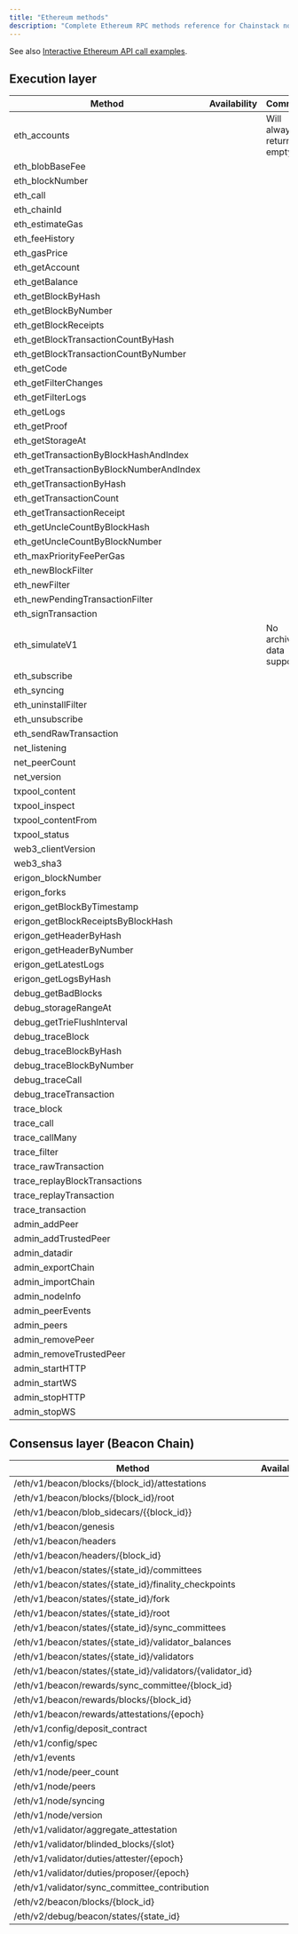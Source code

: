 ```yaml
---
title: "Ethereum methods"
description: "Complete Ethereum RPC methods reference for Chainstack nodes. Access execution layer, consensus layer, debug, trace, and Erigon methods with availability status."
---
```


See also [Interactive Ethereum API call examples](/reference/ethereum-getting-started).

## Execution layer

| Method                                   | Availability | Comment                  |
| ---------------------------------------- | ------------ | ------------------------ |
| eth\_accounts                            | <Icon icon="square-check"  iconType="solid" />            | Will always return empty |
| eth\_blobBaseFee                         | <Icon icon="square-check"  iconType="solid" />            |                          |
| eth\_blockNumber                         | <Icon icon="square-check"  iconType="solid" />            |                          |
| eth\_call                                | <Icon icon="square-check"  iconType="solid" />            |                          |
| eth\_chainId                             | <Icon icon="square-check"  iconType="solid" />            |                          |
| eth\_estimateGas                         | <Icon icon="square-check"  iconType="solid" />            |                          |
| eth\_feeHistory                          | <Icon icon="square-check"  iconType="solid" />            |                          |
| eth\_gasPrice                            | <Icon icon="square-check"  iconType="solid" />            |                          |
| eth\_getAccount                          | <Icon icon="square-check"  iconType="solid" />            |                          |
| eth\_getBalance                          | <Icon icon="square-check"  iconType="solid" />            |                          |
| eth\_getBlockByHash                      | <Icon icon="square-check"  iconType="solid" />            |                          |
| eth\_getBlockByNumber                    | <Icon icon="square-check"  iconType="solid" />            |                          |
| eth\_getBlockReceipts                    | <Icon icon="square-check"  iconType="solid" />            |                          |
| eth\_getBlockTransactionCountByHash      | <Icon icon="square-check"  iconType="solid" />            |                          |
| eth\_getBlockTransactionCountByNumber    | <Icon icon="square-check"  iconType="solid" />            |                          |
| eth\_getCode                             | <Icon icon="square-check"  iconType="solid" />            |                          |
| eth\_getFilterChanges                    | <Icon icon="square-check"  iconType="solid" />            |                          |
| eth\_getFilterLogs                       | <Icon icon="square-check"  iconType="solid" />            |                          |
| eth\_getLogs                             | <Icon icon="square-check"  iconType="solid" />            |                          |
| eth\_getProof                            | <Icon icon="square-check"  iconType="solid" />            |                          |
| eth\_getStorageAt                        | <Icon icon="square-check"  iconType="solid" />            |                          |
| eth\_getTransactionByBlockHashAndIndex   | <Icon icon="square-check"  iconType="solid" />            |                          |
| eth\_getTransactionByBlockNumberAndIndex | <Icon icon="square-check"  iconType="solid" />            |                          |
| eth\_getTransactionByHash                | <Icon icon="square-check"  iconType="solid" />            |                          |
| eth\_getTransactionCount                 | <Icon icon="square-check"  iconType="solid" />            |                          |
| eth\_getTransactionReceipt               | <Icon icon="square-check"  iconType="solid" />            |                          |
| eth\_getUncleCountByBlockHash            | <Icon icon="square-check"  iconType="solid" />            |                          |
| eth\_getUncleCountByBlockNumber          | <Icon icon="square-check"  iconType="solid" />            |                          |
| eth\_maxPriorityFeePerGas                | <Icon icon="square-check"  iconType="solid" />            |                          |
| eth\_newBlockFilter                      | <Icon icon="square-check"  iconType="solid" />            |                          |
| eth\_newFilter                           | <Icon icon="square-check"  iconType="solid" />            |                          |
| eth\_newPendingTransactionFilter         | <Icon icon="square-check"  iconType="solid" />            |                          |
| eth\_signTransaction                     | <Icon icon="square-check"  iconType="solid" />            |                          |
| eth\_simulateV1                          | <Icon icon="square-check"  iconType="solid" />            | No archive data support  |
| eth\_subscribe                           | <Icon icon="square-check"  iconType="solid" />            |                          |
| eth\_syncing                             | <Icon icon="square-check"  iconType="solid" />            |                          |
| eth\_uninstallFilter                     | <Icon icon="square-check"  iconType="solid" />            |                          |
| eth\_unsubscribe                         | <Icon icon="square-check"  iconType="solid" />            |                          |
| eth\_sendRawTransaction                  | <Icon icon="square-check"  iconType="solid" />            |                          |
| net\_listening                           | <Icon icon="square-check"  iconType="solid" />            |                          |
| net\_peerCount                           | <Icon icon="square-check"  iconType="solid" />            |                          |
| net\_version                             | <Icon icon="square-check"  iconType="solid" />            |                          |
| txpool\_content                          | <Icon icon="xmark"  iconType="solid" />            |                          |
| txpool\_inspect                          | <Icon icon="xmark"  iconType="solid" />            |                          |
| txpool\_contentFrom                      | <Icon icon="xmark"  iconType="solid" />            |                          |
| txpool\_status                           | <Icon icon="xmark"  iconType="solid" />            |                          |
| web3\_clientVersion                      | <Icon icon="square-check"  iconType="solid" />            |                          |
| web3\_sha3                               | <Icon icon="square-check"  iconType="solid" />            |                          |
| erigon\_blockNumber                      | <Icon icon="square-check"  iconType="solid" />            |                          |
| erigon\_forks                            | <Icon icon="square-check"  iconType="solid" />            |                          |
| erigon\_getBlockByTimestamp              | <Icon icon="square-check"  iconType="solid" />            |                          |
| erigon\_getBlockReceiptsByBlockHash      | <Icon icon="square-check"  iconType="solid" />            |                          |
| erigon\_getHeaderByHash                  | <Icon icon="square-check"  iconType="solid" />            |                          |
| erigon\_getHeaderByNumber                | <Icon icon="square-check"  iconType="solid" />            |                          |
| erigon\_getLatestLogs                    | <Icon icon="square-check"  iconType="solid" />            |                          |
| erigon\_getLogsByHash                    | <Icon icon="square-check"  iconType="solid" />            |                          |
| debug\_getBadBlocks                      | <Icon icon="square-check"  iconType="solid" />            |                          |
| debug\_storageRangeAt                    | <Icon icon="square-check"  iconType="solid" />            |                          |
| debug\_getTrieFlushInterval              | <Icon icon="square-check"  iconType="solid" />            |                          |
| debug\_traceBlock                        | <Icon icon="square-check"  iconType="solid" />            |                          |
| debug\_traceBlockByHash                  | <Icon icon="square-check"  iconType="solid" />            |                          |
| debug\_traceBlockByNumber                | <Icon icon="square-check"  iconType="solid" />            |                          |
| debug\_traceCall                         | <Icon icon="square-check"  iconType="solid" />            |                          |
| debug\_traceTransaction                  | <Icon icon="square-check"  iconType="solid" />            |                          |
| trace\_block                             | <Icon icon="square-check"  iconType="solid" />            |                          |
| trace\_call                              | <Icon icon="square-check"  iconType="solid" />            |                          |
| trace\_callMany                          | <Icon icon="square-check"  iconType="solid" />            |                          |
| trace\_filter                            | <Icon icon="square-check"  iconType="solid" />            |                          |
| trace\_rawTransaction                    | <Icon icon="square-check"  iconType="solid" />            |                          |
| trace\_replayBlockTransactions           | <Icon icon="square-check"  iconType="solid" />            |                          |
| trace\_replayTransaction                 | <Icon icon="square-check"  iconType="solid" />            |                          |
| trace\_transaction                       | <Icon icon="square-check"  iconType="solid" />            |                          |
| admin\_addPeer                           | <Icon icon="xmark"  iconType="solid" />            |                          |
| admin\_addTrustedPeer                    | <Icon icon="xmark"  iconType="solid" />            |                          |
| admin\_datadir                           | <Icon icon="xmark"  iconType="solid" />            |                          |
| admin\_exportChain                       | <Icon icon="xmark"  iconType="solid" />            |                          |
| admin\_importChain                       | <Icon icon="xmark"  iconType="solid" />            |                          |
| admin\_nodeInfo                          | <Icon icon="xmark"  iconType="solid" />            |                          |
| admin\_peerEvents                        | <Icon icon="xmark"  iconType="solid" />            |                          |
| admin\_peers                             | <Icon icon="xmark"  iconType="solid" />            |                          |
| admin\_removePeer                        | <Icon icon="xmark"  iconType="solid" />            |                          |
| admin\_removeTrustedPeer                 | <Icon icon="xmark"  iconType="solid" />            |                          |
| admin\_startHTTP                         | <Icon icon="xmark"  iconType="solid" />            |                          |
| admin\_startWS                           | <Icon icon="xmark"  iconType="solid" />            |                          |
| admin\_stopHTTP                          | <Icon icon="xmark"  iconType="solid" />            |                          |
| admin\_stopWS                            | <Icon icon="xmark"  iconType="solid" />            |                          |

## Consensus layer (Beacon Chain)

| Method                                                         | Availability | Comment |
| -------------------------------------------------------------- | ------------ | ------- |
| /eth/v1/beacon/blocks/\{block\_id}/attestations                | <Icon icon="square-check"  iconType="solid" />            |         |
| /eth/v1/beacon/blocks/\{block\_id}/root                        | <Icon icon="square-check"  iconType="solid" />            |         |
| /eth/v1/beacon/blob\_sidecars/\{\{block\_id}}                  | <Icon icon="square-check"  iconType="solid" />            |         |
| /eth/v1/beacon/genesis                                         | <Icon icon="square-check"  iconType="solid" />            |         |
| /eth/v1/beacon/headers                                         | <Icon icon="square-check"  iconType="solid" />            |         |
| /eth/v1/beacon/headers/\{block\_id}                            | <Icon icon="square-check"  iconType="solid" />            |         |
| /eth/v1/beacon/states/\{state\_id}/committees                  | <Icon icon="square-check"  iconType="solid" />            |         |
| /eth/v1/beacon/states/\{state\_id}/finality\_checkpoints       | <Icon icon="square-check"  iconType="solid" />            |         |
| /eth/v1/beacon/states/\{state\_id}/fork                        | <Icon icon="square-check"  iconType="solid" />            |         |
| /eth/v1/beacon/states/\{state\_id}/root                        | <Icon icon="square-check"  iconType="solid" />            |         |
| /eth/v1/beacon/states/\{state\_id}/sync\_committees            | <Icon icon="square-check"  iconType="solid" />            |         |
| /eth/v1/beacon/states/\{state\_id}/validator\_balances         | <Icon icon="square-check"  iconType="solid" />            |         |
| /eth/v1/beacon/states/\{state\_id}/validators                  | <Icon icon="square-check"  iconType="solid" />            |         |
| /eth/v1/beacon/states/\{state\_id}/validators/\{validator\_id} | <Icon icon="square-check"  iconType="solid" />            |         |
| /eth/v1/beacon/rewards/sync\_committee/\{block\_id}            | <Icon icon="square-check"  iconType="solid" />            |         |
| /eth/v1/beacon/rewards/blocks/\{block\_id}                     | <Icon icon="square-check"  iconType="solid" />            |         |
| /eth/v1/beacon/rewards/attestations/\{epoch}                   | <Icon icon="square-check"  iconType="solid" />            |         |
| /eth/v1/config/deposit\_contract                               | <Icon icon="square-check"  iconType="solid" />            |         |
| /eth/v1/config/spec                                            | <Icon icon="square-check"  iconType="solid" />            |         |
| /eth/v1/events                                                 | <Icon icon="square-check"  iconType="solid" />            |         |
| /eth/v1/node/peer\_count                                       | <Icon icon="square-check"  iconType="solid" />            |         |
| /eth/v1/node/peers                                             | <Icon icon="square-check"  iconType="solid" />            |         |
| /eth/v1/node/syncing                                           | <Icon icon="square-check"  iconType="solid" />            |         |
| /eth/v1/node/version                                           | <Icon icon="square-check"  iconType="solid" />            |         |
| /eth/v1/validator/aggregate\_attestation                       | <Icon icon="square-check"  iconType="solid" />            |         |
| /eth/v1/validator/blinded\_blocks/\{slot}                      | <Icon icon="square-check"  iconType="solid" />            |         |
| /eth/v1/validator/duties/attester/\{epoch}                     | <Icon icon="square-check"  iconType="solid" />            |         |
| /eth/v1/validator/duties/proposer/\{epoch}                     | <Icon icon="square-check"  iconType="solid" />            |         |
| /eth/v1/validator/sync\_committee\_contribution                | <Icon icon="square-check"  iconType="solid" />            |         |
| /eth/v2/beacon/blocks/\{block\_id}                             | <Icon icon="square-check"  iconType="solid" />            |         |
| /eth/v2/debug/beacon/states/\{state\_id}                       | <Icon icon="square-check"  iconType="solid" />            |         |
